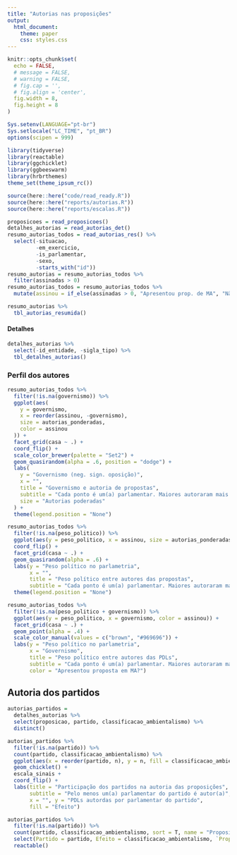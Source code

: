 ```yaml
---
title: "Autorias nas proposições"
output:
  html_document:
    theme: paper
    css: styles.css
---
```


```r
knitr::opts_chunk$set(
  echo = FALSE,
  # message = FALSE,
  # warning = FALSE,
  # fig.cap = '',
  # fig.align = 'center',
  fig.width = 8,
  fig.height = 8
)

Sys.setenv(LANGUAGE="pt-br")
Sys.setlocale("LC_TIME", "pt_BR")
options(scipen = 999)
```

```r
library(tidyverse)
library(reactable)
library(ggchicklet)
library(ggbeeswarm)
library(hrbrthemes)
theme_set(theme_ipsum_rc())

source(here::here("code/read_ready.R"))
source(here::here("reports/autorias.R"))
source(here::here("reports/escalas.R"))
```

```r
proposicoes = read_proposicoes()
detalhes_autorias = read_autorias_det()
resumo_autorias_todos = read_autorias_res() %>%
  select(-situacao,
         -em_exercicio,
         -is_parlamentar,
         -sexo,
         -starts_with("id"))
resumo_autorias = resumo_autorias_todos %>%
  filter(assinadas > 0)
resumo_autorias_todos = resumo_autorias_todos %>% 
  mutate(assinou = if_else(assinadas > 0, "Apresentou prop. de MA", "Não apresentou")) 
```


```r
resumo_autorias %>%
  tbl_autorias_resumida()
```

#### Detalhes

```r
detalhes_autorias %>% 
  select(-id_entidade, -sigla_tipo) %>% 
  tbl_detalhes_autorias()
```

### Perfil dos autores


```r
resumo_autorias_todos %>%
  filter(!is.na(governismo)) %>%
  ggplot(aes(
    y = governismo,
    x = reorder(assinou, -governismo),
    size = autorias_ponderadas,
    color = assinou
  )) +
  facet_grid(casa ~ .) +
  coord_flip() +
  scale_color_brewer(palette = "Set2") + 
  geom_quasirandom(alpha = .6, position = "dodge") +
  labs(
    y = "Governismo (neg. sign. oposição)",
    x = "",
    title = "Governismo e autoria de propostas",
    subtitle = "Cada ponto é um(a) parlamentar. Maiores autoraram mais.",
    size = "Autorias poderadas"
  ) +
  theme(legend.position = "None")
```

```r
resumo_autorias_todos %>% 
  filter(!is.na(peso_politico)) %>% 
  ggplot(aes(y = peso_politico, x = assinou, size = autorias_ponderadas, color = assinou)) + 
  coord_flip() + 
  facet_grid(casa ~ .) +
  geom_quasirandom(alpha = .6) + 
  labs(y = "Peso político no parlametria", 
       x = "", 
       title = "Peso político entre autores das propostas", 
       subtitle = "Cada ponto é um(a) parlamentar. Maiores autoraram mais.") + 
  theme(legend.position = "None")
```
```r
resumo_autorias_todos %>% 
  filter(!is.na(peso_politico + governismo)) %>% 
  ggplot(aes(y = peso_politico, x = governismo, color = assinou)) + 
  facet_grid(casa ~ .) + 
  geom_point(alpha = .4) + 
  scale_color_manual(values = c("brown", "#969696")) + 
  labs(y = "Peso político no parlametria", 
       x = "Governismo", 
       title = "Peso político entre autores das PDLs", 
       subtitle = "Cada ponto é um(a) parlamentar. Maiores autoraram mais.",
       color = "Apresentou proposta em MA?") 
```


## Autoria dos partidos

```r
autorias_partidos = 
  detalhes_autorias %>% 
  select(proposicao, partido, classificacao_ambientalismo) %>% 
  distinct()
```


```r
autorias_partidos %>%
  filter(!is.na(partido)) %>% 
  count(partido, classificacao_ambientalismo) %>%
  ggplot(aes(x = reorder(partido, n), y = n, fill = classificacao_ambientalismo)) +
  geom_chicklet() +
  escala_sinais + 
  coord_flip() +
  labs(title = "Participação dos partidos na autoria das proposições",
       subtitle = "Pelo menos um(a) parlamentar do partido é autor(a)",
       x = "", y = "PDLs autordas por parlamentar do partido", 
       fill = "Efeito")
```



```r
autorias_partidos %>%
  filter(!is.na(partido)) %>% 
  count(partido, classificacao_ambientalismo, sort = T, name = "Proposições") %>%
  select(Partido = partido, Efeito = classificacao_ambientalismo, `Proposições`) %>% 
  reactable()
```

